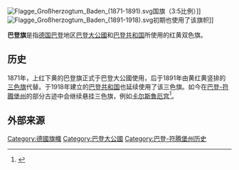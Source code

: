 [[File:Flagge_Großherzogtum_Baden_(1871-1891).svg|thumb]]国旗（3:5比例）]]
[[File:Flagge_Großherzogtum_Baden_(1891-1918).svg|thumb]]初期也使用了该旗帜]]

'''巴登旗'''是指[[德国|德国]][[巴登|巴登]]地区[[巴登大公國|巴登大公國]]和[[巴登共和国|巴登共和国]]所使用的红黄双色旗。

== 历史 ==
1871年，上红下黄的巴登旗正式于巴登大公國使用，后于1891年由黄红黄竖排的[[三色旗|三色旗]]代替。于1918年建立的[[巴登共和国|巴登共和国]]也延续使用了该三色旗。如今在[[巴登-符腾堡州|巴登-符腾堡州]]的部分古迹中会继续悬挂三色旗，例如[[卡尔斯鲁厄宫|卡尔斯鲁厄宫]]<ref>{{cite news |title=Happy-End im Flaggen-Streit: Badische Fahne darf weiter auf dem Schloss wehen |url=https://www.ka-news.de/region/karlsruhe/Karlsruhe~/Happy-End-im-Flaggen-Streit-Badische-Fahne-darf-weiter-auf-dem-Schloss-wehen;art6066,2305283 |accessdate=2020-07-07 |work=ka-news.de |date=2018-11-12 |language=de |archive-date=2020-07-07 |archive-url=https://web.archive.org/web/20200707041653/https://www.ka-news.de/region/karlsruhe/Karlsruhe~/Happy-End-im-Flaggen-Streit-Badische-Fahne-darf-weiter-auf-dem-Schloss-wehen;art6066,2305283 |dead-url=no }}</ref>。

== 外部来源 ==
{{reflist}}

{{德國旗幟}}

[[Category:德國旗幟|Category:德國旗幟]]
[[Category:巴登大公國|Category:巴登大公國]]
[[Category:巴登-符腾堡州历史|Category:巴登-符腾堡州历史]]
